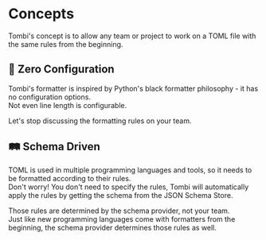 # Concepts

Tombi's concept is to allow any team or project to work on a TOML file with the same rules from the beginning.

## 🚀 Zero Configuration

Tombi's formatter is inspired by Python's black formatter philosophy - it has no configuration options.  
Not even line length is configurable.

Let's stop discussing the formatting rules on your team.

## 🛤️ Schema Driven

TOML is used in multiple programming languages and tools, so it needs to be formatted according to their rules.  
Don't worry! You don't need to specify the rules, Tombi will automatically apply the rules by getting the schema from the JSON Schema Store.

Those rules are determined by the schema provider, not your team.  
Just like new programming languages come with formatters from the beginning, the schema provider determines those rules as well.

